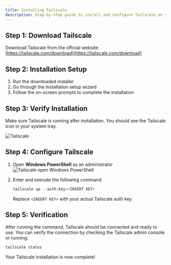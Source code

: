 ```yaml
---
title: Installing Tailscale
description: Step-by-step guide to install and configure Tailscale on your target system.
---
```


## Step 1: Download Tailscale

Download Tailscale from the official website:
[https://tailscale.com/download](https://tailscale.com/download)

## Step 2: Installation Setup

1. Run the downloaded installer
2. Go through the installation setup wizard
3. Follow the on-screen prompts to complete the installation

## Step 3: Verify Installation

Make sure Tailscale is running after installation. You should see the Tailscale icon in your system tray.

![Tailscale](/docs/tailscale-menu.png)

## Step 4: Configure Tailscale

1. Open **Windows PowerShell** as an administrator
    ![Tailscale open Windows PowerShell](/docs/tailscale-powershell.png)
2. Enter and execute the following command:
    ```powershell
    tailscale up --auth-key=<INSERT KEY>
    ```

    Replace `<INSERT KEY>` with your actual Tailscale auth key.

## Step 5: Verification

After running the command, Tailscale should be connected and ready to use. You can verify the connection by checking the Tailscale admin console or running:

```powershell
tailscale status
```

Your Tailscale installation is now complete!

